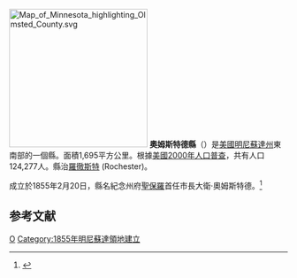 {{noteTA
|T=zh-hans:奥姆斯特德县 (明尼苏达州);zh-hk:奧姆斯特德縣 (明尼蘇達州);zh-tw:奧姆斯特德郡 (明尼蘇達州);
}}

[[File:Map_of_Minnesota_highlighting_Olmsted_County.svg|250px]]
'''奧姆斯特德縣'''（{{lang-en|Olmsted County}}）是[[美國|美國]][[明尼蘇達州|明尼蘇達州]]東南部的一個縣。面積1,695平方公里。根據[[美國2000年人口普查|美國2000年人口普查]]，共有人口124,277人。縣治[[羅徹斯特_(明尼蘇達州)|羅徹斯特]] (Rochester)。
	
成立於1855年2月20日，縣名紀念州府[[聖保羅_(明尼蘇達州)|聖保羅]]首任市長大衛·奧姆斯特德。<ref>{{Cite web |url=http://www.house.leg.state.mn.us/hinfo/govseries/No33.htm |title=存档副本 |access-date=2007-03-23 |archive-url=https://web.archive.org/web/20120920003621/http://www.house.leg.state.mn.us/hinfo/govseries/No33.htm |archive-date=2012-09-20 |dead-url=yes }}</ref>

== 参考文献 ==
<div class="references-small">
<references />
</div>

[[Category:明尼苏达州行政区划|O]]
[[Category:1855年明尼蘇達領地建立|Category:1855年明尼蘇達領地建立]]